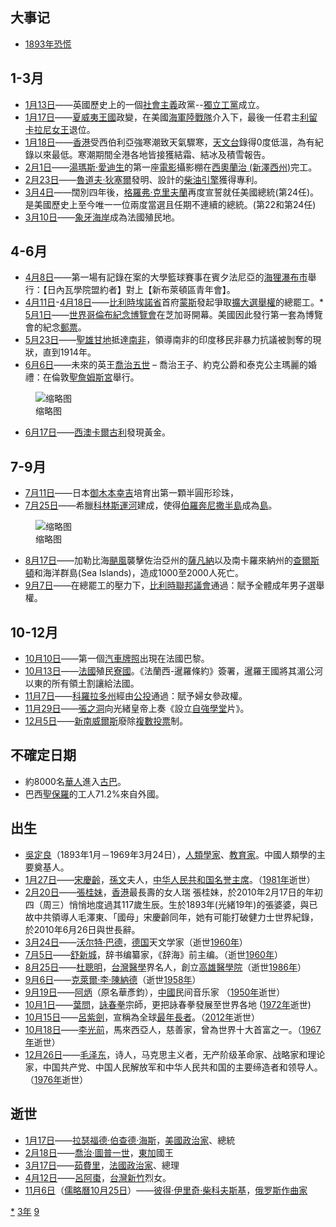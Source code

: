 {{yearTOC|1893|清'''[[光緒|光绪]]十九年'''；日本'''[[明治|明治]]二十六年'''；越南'''[[阮朝|成泰]]五年'''}}

== 大事记 ==
*[[1893年恐慌|1893年恐慌]]

==1-3月==
* [[1月13日|1月13日]]——英國歷史上的一個[[社會主義|社會主義]]政黨--[[獨立工黨|獨立工黨]]成立。
* [[1月17日|1月17日]]——[[夏威夷王國|夏威夷王國]]政變，在美國[[海軍陸戰隊|海軍陸戰隊]]介入下，最後一任君主[[利留卡拉尼女王|利留卡拉尼女王]]退位。
* [[1月18日|1月18日]]——[[香港|香港]]受西伯利亞強寒潮致天氣驟寒，[[香港天文台|天文台]]錄得0度低溫，為有紀錄以來最低。寒潮期間全港各地皆接獲結霜、結冰及積雪報告。
* [[2月1日|2月1日]]——[[湯瑪斯·愛迪生|湯瑪斯·愛迪生]]的第一座[[電影|電影]]攝影棚在[[西奧蘭治_(新澤西州)|西奧蘭治 (新澤西州)]]完工。
* [[2月23日|2月23日]]——[[魯道夫·狄塞爾|魯道夫·狄塞爾]]發明、設計的[[柴油引擎|柴油引擎]]獲得專利。
* [[3月4日|3月4日]]——闊別四年後，[[格羅弗·克里夫蘭|格羅弗·克里夫蘭]]再度宣誓就任美國總統(第24任)。是美國歷史上至今唯一一位兩度當選且任期不連續的總統。(第22和第24任)
* [[3月10日|3月10日]]——[[象牙海岸|象牙海岸]]成為法國殖民地。

==4-6月==
* [[4月8日|4月8日]]——第一場有記錄在案的大學籃球賽事在賓夕法尼亞的[[LINK_EN:_Beaver_Falls,_Pennsylvania|海狸瀑布市]]舉行：【日內瓦學院盟約者】對上【新布萊頓區青年會】。
* [[4月11日|4月11日]]-[[4月18日|4月18日]]——[[比利時|比利時]][[埃諾省|埃諾省]]首府[[蒙斯|蒙斯]]發起爭取[[普遍選舉|擴大選舉權]]的總罷工。* [[5月1日|5月1日]]——[[芝加哥哥倫布紀念博覽會|世界哥倫布紀念博覽會]]在芝加哥開幕。美國因此發行第一套為博覽會的紀念[[郵票|郵票]]。
* [[5月23日|5月23日]]——[[聖雄甘地|聖雄甘地]]抵達[[南非|南非]]，領導南非的印度移民非暴力抗議被剝奪的現狀，直到1914年。
* [[6月6日|6月6日]]——未來的英王[[喬治五世|喬治五世]] – 喬治王子、約克公爵和泰克公主瑪麗的婚禮：在倫敦[[聖詹姆士宮|聖詹姆斯宮]]舉行。
[[File:Princess_Mary_of_Teck_wedding_dress_1893_no2.jpg|缩略图]]
* [[6月17日|6月17日]]——[[西澳|西澳]][[卡爾古利_(西澳)|卡爾古利]]發現黃金。

==7-9月==

* [[7月11日|7月11日]]——日本[[御木本幸吉|御木本幸吉]]培育出第一顆半圓形珍珠，
* [[7月25日|7月25日]]——希臘[[科林斯運河|科林斯運河]]建成，使得[[伯羅奔尼撒半島|伯羅奔尼撒半島]]成為[[島|島]]。
[[File:Corinth_Canal_2.jpg|缩略图]]
* [[8月17日|8月17日]]——加勒比海[[颶風|颶風]]襲擊佐治亞州的[[薩凡納|薩凡納]]以及南卡羅來納州的[[查爾斯頓_(南卡羅來納州)|查爾斯頓]]和海洋群島(Sea Islands)，造成1000至2000人死亡。
* [[9月7日|9月7日]]——在總罷工的壓力下，[[比利時聯邦議會|比利時聯邦議會]]通過：賦予全體成年男子選舉權。

==10-12月==
* [[10月10日|10月10日]]——第一個[[汽車牌照|汽車牌照]]出現在法國巴黎。
* [[10月13日|10月13日]]——[[法国|法國]]殖民[[寮國|寮國]]。《法蘭西-暹羅條約》簽署，暹羅王國將其湄公河以東的所有領土割讓給法國。
* [[11月7日|11月7日]]——[[科羅拉多州|科羅拉多州]]經由[[公投|公投]]通過：賦予婦女參政權。
* [[11月29日|11月29日]]——[[張之洞|張之洞]]向光緒皇帝上奏《設立[[自強學堂|自強學堂]]片》。
* [[12月5日|12月5日]]——[[新南威爾斯州|新南威爾斯]]廢除[[複數投票|複數投票]]制。

==不確定日期==
* 約8000名[[華人|華人]]進入[[古巴|古巴]]。
* 巴西[[聖保羅|聖保羅]]的工人71.2%來自外國。

== 出生 ==
* [[吳定良|吳定良]]（1893年1月－1969年3月24日），[[人类学家|人類學家]]、[[教育家|教育家]]。中國人類學的主要奠基人。
* [[1月27日|1月27日]]——[[宋庆龄|宋慶齡]]，[[孫中山|孫文]]夫人，[[中华人民共和国名誉主席|中华人民共和国名誉主席]]。（[[1981年|1981年]]逝世）
* [[2月20日|2月20日]]——[[張桂妹|張桂妹]]，[[香港|香港]]最長壽的女人瑞 張桂妹，於2010年2月17日的年初四（周三）悄悄地度過其117歲生辰。生於1893年(光緒19年)的張婆婆，與已故中共領導人毛澤東、「國母」宋慶齡同年，她有可能打破健力士世界紀錄，於2010年6月26日與世長辭。
* [[3月24日|3月24日]]——[[沃尔特·巴德|沃尔特·巴德]]，[[德国|德国]]天文学家（逝世[[1960年|1960年]]）
* [[7月5日|7月5日]]——[[舒新城|舒新城]]，辞书编纂家，《辞海》前主编。（逝世[[1960年|1960年]]）
* [[8月25日|8月25日]]——[[杜聰明|杜聰明]]，[[台灣|台灣]][[医学|醫學]]界名人，創立[[高雄醫學大學|高雄醫學院]]（逝世[[1986年|1986年]]）
* [[9月6日|9月6日]]——[[克萊爾·李·陳納德|克萊爾·李·陳納德]]（逝世[[1958年|1958年]]）
* [[9月19日|9月19日]]——[[阿炳|阿炳]]（原名華彥鈞），[[中国|中國]]民间音乐家 （[[1950年|1950年]]逝世）
* [[10月1日|10月1日]]——[[葉問|葉問]]，[[詠春拳|詠春拳]]宗師，更把詠春拳發展至世界各地 ([[1972年|1972年]]逝世)
* [[10月15日|10月15日]]——[[呂紫劍|呂紫劍]]，宣稱為全球[[最年長者|最年長者]]。（[[2012年|2012年]]逝世）
* [[10月18日|10月18日]]——[[李光前|李光前]]，馬來西亞人，慈善家，曾為世界十大首富之一。（[[1967年|1967年]]逝世）
* [[12月26日|12月26日]]——[[毛泽东|毛泽东]]，诗人，马克思主义者，无产阶级革命家、战略家和理论家，中国共产党、中国人民解放军和中华人民共和国的主要缔造者和领导人。（[[1976年|1976年]]逝世）

== 逝世 ==
{{Wikisource year mention}}
* [[1月17日|1月17日]]——[[拉瑟福德·伯查德·海斯|拉瑟福德·伯查德·海斯]]，[[美國|美國]][[政治家|政治家]]、總統
* [[2月18日|2月18日]]——[[喬治·圖普一世|喬治·圖普一世]]，[[東加|東加]]國王
* [[3月17日|3月17日]]——[[茹費里|茹費里]]，[[法國|法國]][[政治家|政治家]]、總理
* [[4月12日|4月12日]]——[[呂阿棗|呂阿棗]]，[[台灣|台灣]][[新竹市|新竹]]烈女。
* [[11月6日|11月6日]]（[[儒略曆|儒略曆]][[10月25日|10月25日]]）——[[彼得·伊里奇·柴科夫斯基|彼得·伊里奇·柴科夫斯基]]，[[俄罗斯|俄罗斯]][[作曲家|作曲家]]

[[Category:1893年|*]]
[[Category:1890年代|3年]]
[[Category:19世纪各年|9]]